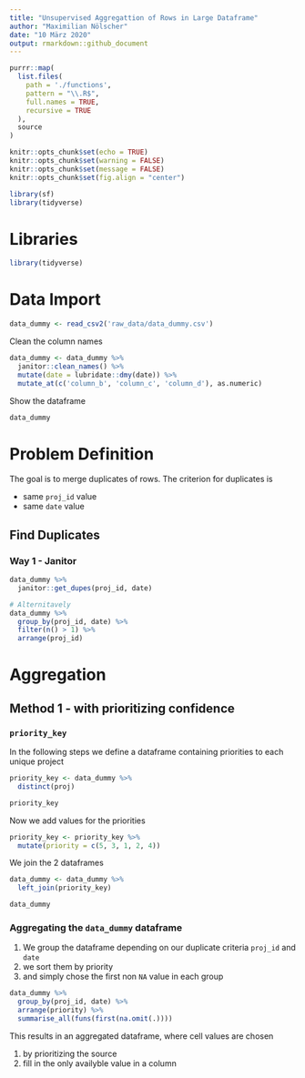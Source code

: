 ```yaml
---
title: "Unsupervised Aggregattion of Rows in Large Dataframe"
author: "Maximilian Nölscher"
date: "10 März 2020"
output: rmarkdown::github_document
---
```


```r
purrr::map(
  list.files(
    path = './functions',
    pattern = "\\.R$",
    full.names = TRUE,
    recursive = TRUE
  ),
  source
)
```

```r
knitr::opts_chunk$set(echo = TRUE)
knitr::opts_chunk$set(warning = FALSE)
knitr::opts_chunk$set(message = FALSE)
knitr::opts_chunk$set(fig.align = "center")
```

```r
library(sf)
library(tidyverse)
```

# Libraries
```r
library(tidyverse)
```


# Data Import

```r
data_dummy <- read_csv2('raw_data/data_dummy.csv')
```

Clean the column names
```r
data_dummy <- data_dummy %>% 
  janitor::clean_names() %>% 
  mutate(date = lubridate::dmy(date)) %>% 
  mutate_at(c('column_b', 'column_c', 'column_d'), as.numeric)
```


Show the dataframe
```r
data_dummy
```


# Problem Definition
The goal is to merge duplicates of rows. The criterion for duplicates is 

* same `proj_id` value
* same `date` value

## Find Duplicates

### Way 1 - Janitor
```r
data_dummy %>% 
  janitor::get_dupes(proj_id, date)
```

```r
# Alternitavely
data_dummy %>% 
  group_by(proj_id, date) %>% 
  filter(n() > 1) %>% 
  arrange(proj_id)
```

# Aggregation

## Method 1 - with prioritizing confidence

### `priority_key`

In the following steps we define a dataframe containing priorities to each unique project
```r
priority_key <- data_dummy %>% 
  distinct(proj)

priority_key
```

Now we add values for the priorities
```r
priority_key <- priority_key %>% 
  mutate(priority = c(5, 3, 1, 2, 4))
```

We join the 2 dataframes
```r
data_dummy <- data_dummy %>% 
  left_join(priority_key)

data_dummy
```

### Aggregating the `data_dummy` dataframe

1. We group the dataframe depending on our duplicate criteria `proj_id` and `date`
2. we sort them by priority
3. and simply chose the first non `NA` value in each group
```r
data_dummy %>% 
  group_by(proj_id, date) %>% 
  arrange(priority) %>% 
  summarise_all(funs(first(na.omit(.))))
```

This results in an aggregated dataframe, where cell values are chosen

1. by prioritizing the source
2. fill in the only availyble value in a column